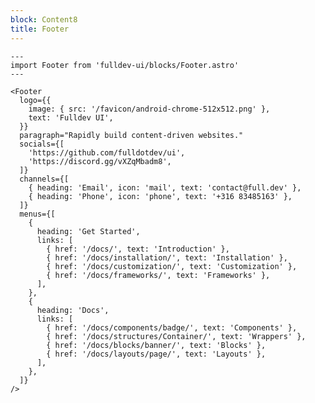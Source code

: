 ```yaml
---
block: Content8
title: Footer
---
```


```astro live
---
import Footer from 'fulldev-ui/blocks/Footer.astro'
---

<Footer
  logo={{
    image: { src: '/favicon/android-chrome-512x512.png' },
    text: 'Fulldev UI',
  }}
  paragraph="Rapidly build content-driven websites."
  socials={[
    'https://github.com/fulldotdev/ui',
    'https://discord.gg/vXZqMbadm8',
  ]}
  channels={[
    { heading: 'Email', icon: 'mail', text: 'contact@full.dev' },
    { heading: 'Phone', icon: 'phone', text: '+316 83485163' },
  ]}
  menus={[
    {
      heading: 'Get Started',
      links: [
        { href: '/docs/', text: 'Introduction' },
        { href: '/docs/installation/', text: 'Installation' },
        { href: '/docs/customization/', text: 'Customization' },
        { href: '/docs/frameworks/', text: 'Frameworks' },
      ],
    },
    {
      heading: 'Docs',
      links: [
        { href: '/docs/components/badge/', text: 'Components' },
        { href: '/docs/structures/Container/', text: 'Wrappers' },
        { href: '/docs/blocks/banner/', text: 'Blocks' },
        { href: '/docs/layouts/page/', text: 'Layouts' },
      ],
    },
  ]}
/>
```

